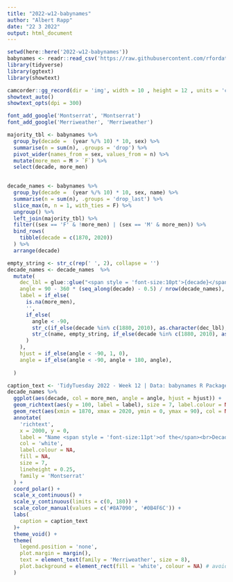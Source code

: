 ---
title: "2022-w12-babynames"
author: "Albert Rapp"
date: "22 3 2022"
output: html_document
---

```{r}
setwd(here::here('2022-w12-babynames'))
babynames <- readr::read_csv('https://raw.githubusercontent.com/rfordatascience/tidytuesday/master/data/2022/2022-03-22/babynames.csv')
library(tidyverse)
library(ggtext)
library(showtext)

camcorder::gg_record(dir = 'img', width = 10 , height = 12 , units = 'cm', dpi = 300)
showtext_auto()
showtext_opts(dpi = 300)

font_add_google('Montserrat', 'Montserrat')
font_add_google('Merriweather', 'Merriweather')
```


```{r}
majority_tbl <- babynames %>% 
  group_by(decade =  (year %/% 10) * 10, sex) %>% 
  summarise(n = sum(n), .groups = 'drop') %>% 
  pivot_wider(names_from = sex, values_from = n) %>% 
  mutate(more_men = M > `F`) %>% 
  select(decade, more_men)
  

decade_names <- babynames %>% 
  group_by(decade =  (year %/% 10) * 10, sex, name) %>% 
  summarise(n = sum(n), .groups = 'drop_last') %>% 
  slice_max(n, n = 1, with_ties = F) %>% 
  ungroup() %>% 
  left_join(majority_tbl) %>% 
  filter((sex == 'F' & !more_men) | (sex == 'M' & more_men)) %>% 
  bind_rows(
    tibble(decade = c(1870, 2020))
  ) %>% 
  arrange(decade)

empty_string <- str_c(rep(' ', 2), collapse = '')
decade_names <- decade_names  %>% 
  mutate(
    dec_lbl = glue::glue("<span style = 'font-size:10pt'>{decade}</span>"),
    angle = 90 - 360 * (seq_along(decade) - 0.5) / nrow(decade_names),
    label = if_else(
      is.na(more_men), 
      '', 
      if_else(
        angle < -90, 
        str_c(if_else(decade %in% c(1880, 2010), as.character(dec_lbl), ''), empty_string, name), 
        str_c(name, empty_string, if_else(decade %in% c(1880, 2010), as.character(dec_lbl), ''))
      )
    ),
    hjust = if_else(angle < -90, 1, 0),
    angle = if_else(angle < -90, angle + 180, angle),
    
  ) 
```


```{r}
caption_text <- 'TidyTuesday 2022 - Week 12 | Data: babynames R Package\nGraphic: Albert Rapp, @rappa753'
decade_names %>% 
  ggplot(aes(decade, col = more_men, angle = angle, hjust = hjust)) +
  geom_richtext(aes(y = 100, label = label), size = 7, label.colour = NA, family = 'Merriweather') +
  geom_rect(aes(xmin = 1870, xmax = 2020, ymin = 0, ymax = 90), col = NA, fill = '#A2C5AC') +
  annotate(
    'richtext',
    x = 2000, y = 0,
    label = "Name <span style = 'font-size:11pt'>of the</span><br>Decade<br><span style = 'font-size:8pt'>by most frequent gender</span>",
    col = 'white',
    label.colour = NA,
    fill = NA,
    size = 7,
    lineheight = 0.25,
    family = 'Montserrat'
  ) +
  coord_polar() +
  scale_x_continuous() +
  scale_y_continuous(limits = c(0, 180)) +
  scale_color_manual(values = c('#8A7090', '#0B4F6C')) +
  labs(
    caption = caption_text
  )+
  theme_void() +
  theme(
    legend.position = 'none', 
    plot.margin = margin(),
    text = element_text(family = 'Merriweather', size = 8),
    plot.background = element_rect(fill = 'white', colour = NA) # avoid dark theme for photos
  )
```

